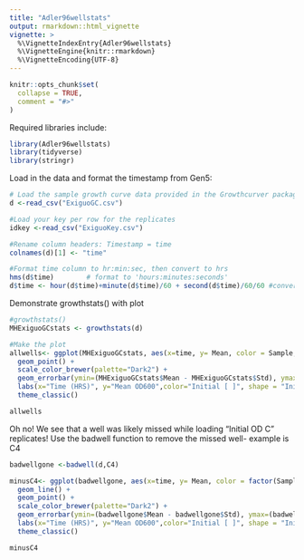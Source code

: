 ```yaml
---
title: "Adler96wellstats"
output: rmarkdown::html_vignette
vignette: >
  %\VignetteIndexEntry{Adler96wellstats}
  %\VignetteEngine{knitr::rmarkdown}
  %\VignetteEncoding{UTF-8}
---
```


```r
knitr::opts_chunk$set(
  collapse = TRUE,
  comment = "#>"
)
```

Required libraries include:

```r
library(Adler96wellstats)
library(tidyverse)
library(stringr)

```

Load in the data and format the timestamp from Gen5:

```r
# Load the sample growth curve data provided in the Growthcurver package.
d <-read_csv("ExiguoGC.csv")

#Load your key per row for the replicates
idkey <-read_csv("ExiguoKey.csv")

#Rename column headers: Timestamp = time
colnames(d)[1] <- "time"

#Format time column to hr:min:sec, then convert to hrs
hms(d$time)        # format to 'hours:minutes:seconds'
d$time <- hour(d$time)+minute(d$time)/60 + second(d$time)/60/60 #convert to hours
```

Demonstrate growthstats() with plot

```r
#growthstats()
MHExiguoGCstats <- growthstats(d)

#Make the plot
allwells<- ggplot(MHExiguoGCstats, aes(x=time, y= Mean, color = Sample, shape= Sample)) + 
  geom_point() +
  scale_color_brewer(palette="Dark2") +
  geom_errorbar(ymin=(MHExiguoGCstats$Mean - MHExiguoGCstats$Std), ymax=(MHExiguoGCstats$Mean+ MHExiguoGCstats$Std), width = 0.5)+
  labs(x="Time (HRS)", y="Mean OD600",color="Initial [ ]", shape = "Initial [ ]", title=" MH Growth Curve") +
  theme_classic()

allwells
```

Oh no! We see that a well was likely missed while loading "Initial OD C" replicates! Use the badwell function to remove the missed well- example is C4

```r
badwellgone <-badwell(d,C4)

minusC4<- ggplot(badwellgone, aes(x=time, y= Mean, color = factor(Sample), shape=factor(Sample))) + 
  geom_line() +
  geom_point() +
  scale_color_brewer(palette="Dark2") +
  geom_errorbar(ymin=(badwellgone$Mean - badwellgone$Std), ymax=(badwellgone$Mean+ badwellgone$Std), width = 0.5)+
  labs(x="Time (HRS)", y="Mean OD600",color="Initial [ ]", shape = "Initial [ ]", title=" MH Growth Curve") +
  theme_classic()

minusC4
```
